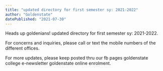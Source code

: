 ```yaml
---
title: "updated directory for first semester sy: 2021-2022"
author: "Goldenstate"
datePublished: "2021-07-30"
---
```


Heads up goldenians! updated directory for first semester sy: 2021-2022.

For concerns and inquiries, please call or text the mobile numbers of the different offices.

For more updates, please keep posted thru our fb pages goldenstate college e-newsletter goldenstate online enrolment.